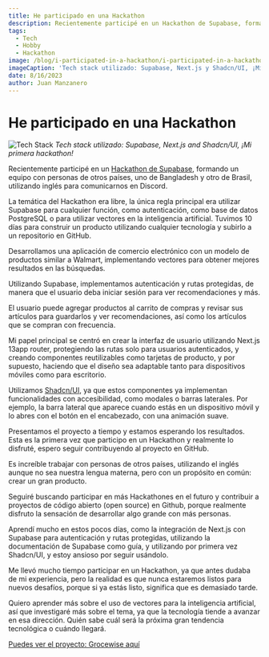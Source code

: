 ```yaml
---
title: He participado en una Hackathon
description: Recientemente participé en un Hackathon de Supabase, formando un equipo con personas de otros países.
tags: 
  - Tech
  - Hobby
  - Hackathon
image: /blog/i-participated-in-a-hackathon/i-participated-in-a-hackathon-banner.png
imageCaption: 'Tech stack utilizado: Supabase, Next.js y Shadcn/UI, ¡Mi primera hackathon!'
date: 8/16/2023
author: Juan Manzanero
---
```


# He participado en una Hackathon

![Tech Stack](/blog/i-participated-in-a-hackathon/i-participated-in-a-hackathon-banner.png)
_Tech stack utilizado: Supabase, Next.js and Shadcn/UI, ¡Mi primera hackathon!_

<PostData date='16 de Agosto del 2023' author='Juan Manzanero' />

Recientemente participé en un [Hackathon de Supabase](https://supabase.com/blog/supabase-lw8-hackathon), formando un equipo con personas de otros países, uno de Bangladesh y otro de Brasil, utilizando inglés para comunicarnos en Discord.

La temática del Hackathon era libre, la única regla principal era utilizar Supabase para cualquier función, como autenticación, como base de datos PostgreSQL o para utilizar vectores en la inteligencia artificial. Tuvimos 10 días para construir un producto utilizando cualquier tecnología y subirlo a un repositorio en GitHub.

Desarrollamos una aplicación de comercio electrónico con un modelo de productos similar a Walmart, implementando vectores para obtener mejores resultados en las búsquedas.

Utilizando Supabase, implementamos autenticación y rutas protegidas, de manera que el usuario deba iniciar sesión para ver recomendaciones y más.

El usuario puede agregar productos al carrito de compras y revisar sus artículos para guardarlos y ver recomendaciones, así como los artículos que se compran con frecuencia.

Mi papel principal se centró en crear la interfaz de usuario utilizando Next.js 13app router, protegiendo las rutas solo para usuarios autenticados, y creando componentes reutilizables como tarjetas de producto, y por supuesto, haciendo que el diseño sea adaptable tanto para dispositivos móviles como para escritorio.

Utilizamos [Shadcn/UI](https://ui.shadcn.com/), ya que estos componentes ya implementan funcionalidades con accesibilidad, como modales o barras laterales. Por ejemplo, la barra lateral que aparece cuando estás en un dispositivo móvil y lo abres con el botón en el encabezado, con una animación suave.

Presentamos el proyecto a tiempo y estamos esperando los resultados. Esta es la primera vez que participo en un Hackathon y realmente lo disfruté, espero seguir contribuyendo al proyecto en GitHub.

Es increíble trabajar con personas de otros países, utilizando el inglés aunque no sea nuestra lengua materna, pero con un propósito en común: crear un gran producto.

Seguiré buscando participar en más Hackathones en el futuro y contribuir a proyectos de código abierto (open source) en Github, porque realmente disfruto la sensación de desarrollar algo grande con más personas.

Aprendí mucho en estos pocos días, como la integración de Next.js con Supabase para autenticación y rutas protegidas, utilizando la documentación de Supabase como guía, y utilizando por primera vez Shadcn/UI, y estoy ansioso por seguir usándolo.

Me llevó mucho tiempo participar en un Hackathon, ya que antes dudaba de mi experiencia, pero la realidad es que nunca estaremos listos para nuevos desafíos, porque si ya estás listo, significa que es demasiado tarde.

Quiero aprender más sobre el uso de vectores para la inteligencia artificial, así que investigaré más sobre el tema, ya que la tecnología tiende a avanzar en esa dirección. Quién sabe cuál será la próxima gran tendencia tecnológica o cuándo llegará.

[Puedes ver el proyecto: Grocewise aquí](https://groce-wise.vercel.app/)
